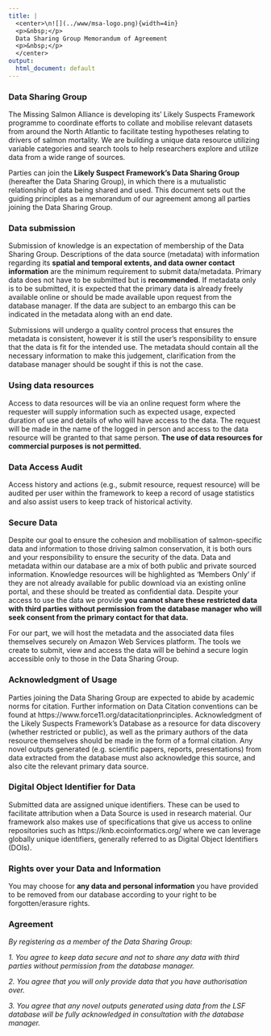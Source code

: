 ```yaml
---
title: |
  <center>\n![](../www/msa-logo.png){width=4in}  
  <p>&nbsp;</p> 
  Data Sharing Group Memorandum of Agreement  
  <p>&nbsp;</p>  
  </center>  
output:
  html_document: default
---
```


### Data Sharing Group 

The Missing Salmon Alliance is developing its’ Likely Suspects Framework programme to coordinate efforts to collate and mobilise relevant datasets from around the North Atlantic to facilitate testing hypotheses relating to drivers of salmon mortality. We are building a unique data resource utilizing variable categories and search tools to help researchers explore and utilize data from a wide range of sources.  

Parties can join the **Likely Suspect Framework’s Data Sharing Group** (hereafter the Data Sharing Group), in which there is a mutualistic relationship of data being shared and used. This document sets out the guiding principles as a memorandum of our agreement among all parties joining the Data Sharing Group.  

### Data submission 
Submission of knowledge is an expectation of membership of the Data Sharing Group. Descriptions of the data source (metadata) with information regarding its **spatial and temporal extents, and data owner contact information** are the minimum requirement to submit data/metadata. Primary data does not have to be submitted but is **recommended**. If metadata only is to be submitted, it is expected that the primary data is already freely available online or should be made available upon request from the database manager. If the data are subject to an embargo this can be indicated in the metadata along with an end date.

Submissions will undergo a quality control process that ensures the metadata is consistent, however it is still the user’s responsibility to ensure that the data is fit for the intended use. The metadata should contain all the necessary information to make this judgement, clarification from the database manager should be sought if this is not the case.  

### Using data resources
Access to data resources will be via an online request form where the requester will supply information such as expected usage, expected duration of use and details of who will have access to the data. The request will be made in the name of the logged in person and access to the data resource will be granted to that same person. **The use of data resources for commercial purposes is not permitted.**  

### Data Access Audit
Access history and actions (e.g., submit resource, request resource) will be audited per user within the framework to keep a record of usage statistics and also assist users to keep track of historical activity.  

### Secure Data
Despite our goal to ensure the cohesion and mobilisation of salmon-specific data and information to those driving salmon conservation, it is both ours and your responsibility to ensure the security of the data. Data and metadata within our database are a mix of both public and private sourced information. Knowledge resources will be highlighted as ‘Members Only’ if they are not already available for public download via an existing online portal, and these should be treated as confidential data. Despite your access to use the data we provide **you cannot share these restricted data with third parties without permission from the database manager who will seek consent from the primary contact for that data.**  

For our part, we will host the metadata and the associated data files themselves securely on Amazon Web Services platform. The tools we create to submit, view and access the data will be behind a secure login accessible only to those in the Data Sharing Group.  

### Acknowledgment of Usage
Parties joining the Data Sharing Group are expected to abide by academic norms for citation. Further information on Data Citation conventions can be found at https://www.force11.org/datacitationprinciples. Acknowledgment of the Likely Suspects Framework’s Database as a resource for data discovery (whether restricted or public), as well as the primary authors of the data resource themselves should be made in the form of a formal citation. Any novel outputs generated (e.g. scientific papers, reports, presentations) from data extracted from the database must also acknowledge this source, and also cite the relevant primary data source.  

### Digital Object Identifier for Data
Submitted data are assigned unique identifiers. These can be used to facilitate attribution when a Data Source is used in research material. Our framework also makes use of specifications that give us access to online repositories such as https://knb.ecoinformatics.org/ where we can leverage globally unique identifiers, generally referred to as Digital Object Identifiers (DOIs).


### Rights over your Data and Information
You may choose for **any data and personal information** you have provided to be removed from our database according to your right to be forgotten/erasure rights.

### Agreement
*By registering as a member of the Data Sharing Group:*

*1.	You agree to keep data secure and not to share any data with third parties without permission from the database manager.*

*2.	You agree that you will only provide data that you have authorisation over.*

*3.	You agree that any novel outputs generated using data from the LSF database will be fully acknowledged in consultation with the database manager.*
